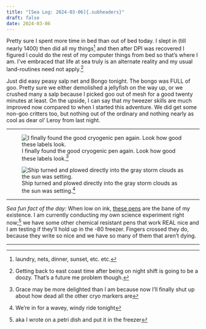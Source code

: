 ```yaml
---
title: "[Sea Log: 2024-03-06]{.subheaders}"
draft: false
date: 2024-03-06
---
```


::: {.div .bodyfont}

Pretty sure I spent more time in bed than out of bed today. I slept in (till nearly 1400) then did all my things^[laundry, nets, dinner, sunset, etc. etc.] and then after DPI was recovered I figured I could do the rest of my computer things from bed so that's where I am. I've embraced that life at sea truly is an alternate reality and my usual land-routines need not apply.^[Getting back to east coast time after being on night shift is going to be a doozy. That's a future me problem though.]

Just did easy peasy salp net and Bongo tonight. The bongo was FULL of goo. Pretty sure we either demolished a jellyfish on the way up, or we crushed many a salp because I picked goo out of mesh for a good twenty minutes at least. On the upside, I can say that my tweezer skills are much improved now compared to when I started this adventure. We did get some non-goo critters too, but nothing out of the ordinary and nothing nearly as cool as dear ol' Leroy from last night. 

----

::: {layout-ncol=2}

![I finally found the good cryogenic pen again. Look how good these labels look.^[Grace may be more delighted than I am because now I'll finally shut up about how dead all the other cryo markers are]](pics/goodpen.jpg){fig-alt="cryogenic marker next to a labeled lid, with worksheet filled out in the background detailing labelled petri dishes."}

![Ship turned and plowed directly into the gray storm clouds as the sun was setting.^[We're in for a wavey, windy ride tonight]](pics/sunset16.jpg){fig-alt="gorgeous pastel/streaky clouds at sunset"}
:::

----

*Sea fun fact of the day:* When low on ink, [these pens](https://www.amazon.com/Alcohol-Resistant-Cryogenic-Permanent-Markers/dp/B00JEEV1NI/ref=sr_1_7?dib=eyJ2IjoiMSJ9.B5XyT_fQ591a8MT282ZEO5S4IR9UeCWUyRD4gU0q9Cfcap_XmcR-T_LnNbivjQiRd5D6OeNW4ltb-9xh2FGbh_5tdrlI1QcdsOABiTYvQfwfvVgbYd6k2iKA2VDWsGA5WYdfQjY5ZcQR-ra-PrNhv1gMe3acPP4CMWPpK_5vkMK7Qh3hPYgwCrF4bCZ_kPdDdb1_HQkrgTjDq5m1_HSDzrqYPCfAXCA9vXYVGfhCbb7nzuz_R_SUBW4mjbpYPiUUzuE6sDtpQmU3dY5qGCPoEhp-R1dx65ACeDiIHPWkOi8.k4-mIWbX01ey8h01THqSLAKCimeopauvWCc5ybkW8jE&dib_tag=se&keywords=GA+International&qid=1709809864&sr=8-7) are the bane of my existence. I am currently conducting my own science experiment right now;^[aka I wrote on a petri dish and put it in the freezer] we have some other chemical resistant pens that work REAL nice and I am testing if they'll hold up in the -80 freezer. Fingers crossed they do, because they write so nice and we have so many of them that aren't dying. 

----

:::



